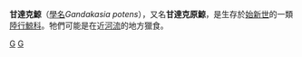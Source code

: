 {{Speciesbox
| taxon = Gandakasia potens''
| binomial_authority = Dehm and Oettingen-Spielberg, 1958
| fossil_range = [[始新世|始新世]], {{Fossil range|49}}
| parent_authority = Dehm and Oettingen-Spielberg 1958
}}

'''甘達克鯨'''（[[學名|學名]]''Gandakasia potens''），又名'''甘達克原鯨'''，是生存於[[始新世|始新世]]的一類[[陸行鯨科|陸行鯨科]]。牠們可能是在近[[河流|河流]]的地方獵食。

{{古鯨小目}}
{{Taxonbar}}
[[Category:陸行鯨科|G]]
[[Category:始新世哺乳類|G]]
